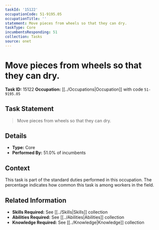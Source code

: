 ```yaml
---
taskId: '15122'
occupationCode: 51-9195.05
occupationTitle: ''
statement: Move pieces from wheels so that they can dry.
taskType: Core
incumbentsResponding: 51
collection: Tasks
source: onet
---
```

# Move pieces from wheels so that they can dry.

**Task ID:** 15122
**Occupation:** [[../Occupations|Occupation]] with code `51-9195.05`

## Task Statement

> Move pieces from wheels so that they can dry.

## Details

- **Type:** Core
- **Performed By:** 51.0% of incumbents

## Context

This task is part of the standard duties performed in this occupation. The percentage indicates how common this task is among workers in the field.

## Related Information

- **Skills Required:** See [[../Skills|Skills]] collection
- **Abilities Required:** See [[../Abilities|Abilities]] collection
- **Knowledge Required:** See [[../Knowledge|Knowledge]] collection
